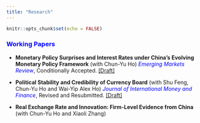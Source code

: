 ```yaml
---
title: "Research"
---
```


```r
knitr::opts_chunk$set(echo = FALSE)
```

### [Working Papers]{style="color: blue;"}

-   **Monetary Policy Surprises and Interest Rates under China's Evolving Monetary Policy Framework** (with Chun-Yu Ho) [*Emerging Markets Review*]{style="color:blue;"}, Conditionally Accepted. [[Draft]](research/China_MP_IR_EMR3.pdf){target="_blank"}

-   **Political Stability and Credibility of Currency Board** (with Shu Feng, Chun-Yu Ho and Wai-Yip Alex Ho) [*Journal of International Money and Finance*]{style="color:blue;"}, Revised and Resubmitted. [[Draft]](research/cba_ps.pdf){target="_blank"}

-   **Real Exchange Rate and Innovation: Firm-Level Evidence from China** (with Chun-Yu Ho and Xiaoli Zhang) 


 